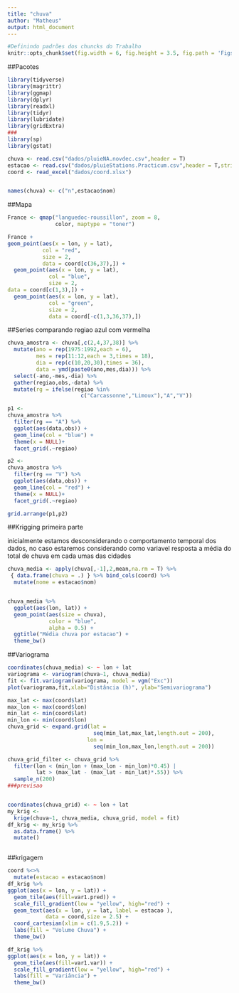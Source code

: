```yaml
---
title: "chuva"
author: "Matheus"
output: html_document
---
```


```r
#Definindo padrões dos chuncks do Trabalho
knitr::opts_chunk$set(fig.width = 6, fig.height = 3.5, fig.path = 'Figs/', fig.align='center', echo=FALSE, warning = FALSE, message = FALSE)
```
##Pacotes

```r
library(tidyverse)
library(magrittr)
library(ggmap)
library(dplyr)
library(readxl)
library(tidyr)
library(lubridate)
library(gridExtra)
###
library(sp)
library(gstat)
```


```r
chuva <- read.csv("dados/pluieNA.novdec.csv",header = T)
estacao <- read.csv("dados/pluieStations.Practicum.csv",header = T,stringsAsFactors = F)
coord <- read_excel("dados/coord.xlsx")


names(chuva) <- c("n",estacao$nom) 
```

##Mapa


```r
France <- qmap("languedoc-roussillon", zoom = 8, 
               color, maptype = "toner")

France +
geom_point(aes(x = lon, y = lat), 
           col = "red", 
           size = 2, 
           data = coord[c(36,37),]) +
  geom_point(aes(x = lon, y = lat), 
             col = "blue", 
             size = 2,
data = coord[c(1,3),]) +
  geom_point(aes(x = lon, y = lat), 
             col = "green", 
             size = 2, 
             data = coord[-c(1,3,36,37),]) 
```


##Series comparando regiao azul com vermelha

```r
chuva_amostra <- chuva[,c(2,4,37,38)] %>% 
  mutate(ano = rep(1975:1992,each = 6), 
         mes = rep(11:12,each = 3,times = 18),
         dia = rep(c(10,20,30),times = 36),
         data = ymd(paste0(ano,mes,dia))) %>%
  select(-ano,-mes,-dia) %>% 
  gather(regiao,obs,-data) %>% 
  mutate(rg = ifelse(regiao %in%
                       c("Carcassonne","Limoux"),"A","V"))

p1 <- 
chuva_amostra %>%
  filter(rg == "A") %>% 
  ggplot(aes(data,obs)) +
  geom_line(col = "blue") +
  theme(x = NULL)+
  facet_grid(.~regiao)

p2 <- 
chuva_amostra %>%
  filter(rg == "V") %>% 
  ggplot(aes(data,obs)) +
  geom_line(col = "red") +
  theme(x = NULL)+
  facet_grid(.~regiao)

grid.arrange(p1,p2)
```


##Krigging primeira parte

inicialmente estamos desconsiderando  o comportamento temporal dos dados, no caso estaremos considerando como variavel resposta a média do total de chuva em cada umas das cidades

```r
chuva_media <- apply(chuva[,-1],2,mean,na.rm = T) %>%
 { data.frame(chuva = .) } %>% bind_cols(coord) %>%
  mutate(nome = estacao$nom)


chuva_media %>% 
  ggplot(aes(lon, lat)) +
  geom_point(aes(size = chuva), 
             color = "blue",
             alpha = 0.5) + 
  ggtitle("Média chuva por estacao") + 
  theme_bw()

```

##Variograma

```r
coordinates(chuva_media) <- ~ lon + lat
variograma <- variogram(chuva~1, chuva_media) 
fit <- fit.variogram(variograma, model = vgm("Exc"))
plot(variograma,fit,xlab="Distância (h)", ylab="Semivariograma")
```



```r
max_lat <- max(coord$lat)
max_lon <- max(coord$lon) 
min_lat <- min(coord$lat)
min_lon <- min(coord$lon)
chuva_grid <- expand.grid(lat =
                           seq(min_lat,max_lat,length.out = 200),
                         lon = 
                           seq(min_lon,max_lon,length.out = 200))

chuva_grid_filter <- chuva_grid %>%
  filter(lon < (min_lon + (max_lon - min_lon)*0.45) |
         lat > (max_lat - (max_lat - min_lat)*.55)) %>% 
  sample_n(200)
###previsao


coordinates(chuva_grid) <- ~ lon + lat
my_krig <- 
  krige(chuva~1, chuva_media, chuva_grid, model = fit)
df_krig <- my_krig %>% 
  as.data.frame() %>% 
  mutate()



```

##krigagem

```r
coord %<>% 
  mutate(estacao = estacao$nom)
df_krig %>% 
ggplot(aes(x = lon, y = lat)) + 
  geom_tile(aes(fill=var1.pred)) +
  scale_fill_gradient(low = "yellow", high="red") +
  geom_text(aes(x = lon, y = lat, label = estacao ), 
            data = coord,size = 2.5) +
  coord_cartesian(xlim = c(1.9,5.2)) +
  labs(fill = "Volume Chuva") +
  theme_bw()

df_krig %>% 
ggplot(aes(x = lon, y = lat)) + 
  geom_tile(aes(fill=var1.var)) +
  scale_fill_gradient(low = "yellow", high="red") +
  labs(fill = "Variância") +
  theme_bw() 



```

